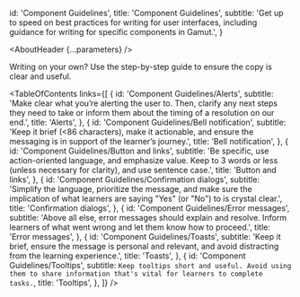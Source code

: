 

  id: 'Component Guidelines',
  title: 'Component Guidelines',
  subtitle: 'Get up to speed on best practices for writing for user interfaces, including guidance for writing for specific components in Gamut.',
  }

<Meta title='UX Writing/Component Guidelines/About' />

<AboutHeader {...parameters} />

Writing on your own? Use the <LinkTo id="UX Writing/UX copy checklist">step-by-step guide</LinkTo> to ensure the copy is clear and useful.

<TableOfContents
 links={[
   {
     id: 'Component Guidelines/Alerts',
     subtitle: 'Make clear what you’re alerting the user to. Then, clarify any next steps they need to take or inform them about the timing of a resolution on our end.',
     title: 'Alerts',
   },
   {
     id: 'Component Guidelines/Bell notification',
     subtitle: 'Keep it brief (<86 characters), make it actionable, and ensure the messaging is in support of the learner’s journey.',
     title: 'Bell notification',
   },
   {
     id: 'Component Guidelines/Button and links',
     subtitle: 'Be specific, use action-oriented language, and emphasize value. Keep to 3 words or less (unless necessary for clarity), and use sentence case.',
     title: 'Button and links',
   },
   {
     id: 'Component Guidelines/Confirmation dialogs',
     subtitle: 'Simplify the language, prioritize the message, and make sure the implication of what learners are saying "Yes" (or "No") to is crystal clear.',
     title: 'Confirmation dialogs',
   },
   {
     id: 'Component Guidelines/Error messages',
     subtitle: 'Above all else, error messages should explain and resolve. Inform learners of what went wrong and let them know how to proceed.',
     title: 'Error messages',
   },
   {
     id: 'Component Guidelines/Toasts',
     subtitle: 'Keep it brief, ensure the message is personal and relevant, and avoid distracting from the learning experience.',
     title: 'Toasts',
   },
   {
     id: 'Component Guidelines/Tooltips',
     subtitle: `Keep tooltips short and useful. Avoid using them to share information that's vital for learners to complete tasks.`,
     title: 'Tooltips',
   },
 ]}
/>
